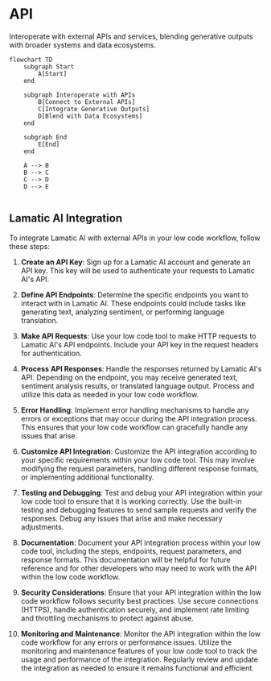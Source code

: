 # API

Interoperate with external APIs and services, blending 
generative outputs with broader systems and data ecosystems.

```mermaid
flowchart TD
    subgraph Start
        A[Start]
    end

    subgraph Interoperate with APIs
        B[Connect to External APIs]
        C[Integrate Generative Outputs]
        D[Blend with Data Ecosystems]
    end

    subgraph End
        E[End]
    end

    A --> B
    B --> C
    C --> D
    D --> E


```
## Lamatic AI Integration

To integrate Lamatic AI with external APIs in your low code workflow, follow these steps:

1. **Create an API Key**: Sign up for a Lamatic AI account and generate an API key. This key will be used to authenticate your requests to Lamatic AI's API.

2. **Define API Endpoints**: Determine the specific endpoints you want to interact with in Lamatic AI. These endpoints could include tasks like generating text, analyzing sentiment, or performing language translation.

3. **Make API Requests**: Use your low code tool to make HTTP requests to Lamatic AI's API endpoints. Include your API key in the request headers for authentication.

4. **Process API Responses**: Handle the responses returned by Lamatic AI's API. Depending on the endpoint, you may receive generated text, sentiment analysis results, or translated language output. Process and utilize this data as needed in your low code workflow.

5. **Error Handling**: Implement error handling mechanisms to handle any errors or exceptions that may occur during the API integration process. This ensures that your low code workflow can gracefully handle any issues that arise.

6. **Customize API Integration**: Customize the API integration according to your specific requirements within your low code tool. This may involve modifying the request parameters, handling different response formats, or implementing additional functionality.

7. **Testing and Debugging**: Test and debug your API integration within your low code tool to ensure that it is working correctly. Use the built-in testing and debugging features to send sample requests and verify the responses. Debug any issues that arise and make necessary adjustments.

8. **Documentation**: Document your API integration process within your low code tool, including the steps, endpoints, request parameters, and response formats. This documentation will be helpful for future reference and for other developers who may need to work with the API within the low code workflow.

9. **Security Considerations**: Ensure that your API integration within the low code workflow follows security best practices. Use secure connections (HTTPS), handle authentication securely, and implement rate limiting and throttling mechanisms to protect against abuse.

10. **Monitoring and Maintenance**: Monitor the API integration within the low code workflow for any errors or performance issues. Utilize the monitoring and maintenance features of your low code tool to track the usage and performance of the integration. Regularly review and update the integration as needed to ensure it remains functional and efficient.


